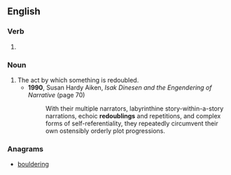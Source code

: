 ==English==

===Verb===
{{head|en|present participle}}

# {{present participle of|redouble|lang=en|nocat=1}}

===Noun===
{{en-noun}}

# The act by which something is redoubled.
#* '''1990''', Susan Hardy Aiken, ''Isak Dinesen and the Engendering of Narrative'' (page 70)
#*: With their multiple narrators, labyrinthine story-within-a-story narrations, echoic '''redoublings''' and repetitions, and complex forms of self-referentiality, they repeatedly circumvent their own ostensibly orderly plot progressions.

===Anagrams===
* [[bouldering#English|bouldering]]
